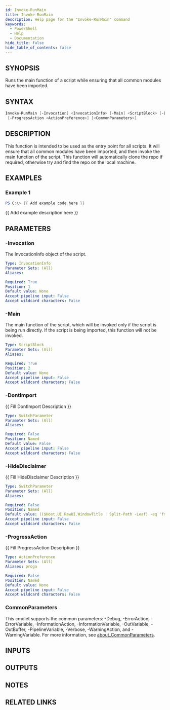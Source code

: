 ```yaml
---
id: Invoke-RunMain
title: Invoke-RunMain
description: Help page for the "Invoke-RunMain" command
keywords:
  - PowerShell
  - Help
  - Documentation
hide_title: false
hide_table_of_contents: false
---
```


## SYNOPSIS

Runs the main function of a script while ensuring that all common modules have been imported.

## SYNTAX

```powershell
Invoke-RunMain [-Invocation] <InvocationInfo> [-Main] <ScriptBlock> [-DontImport] [-HideDisclaimer]
 [-ProgressAction <ActionPreference>] [<CommonParameters>]
```

## DESCRIPTION

This function is intended to be used as the entry point for all scripts.
It will ensure that all common modules have been imported, and then invoke the main function of the script.
This function will automatically clone the repo if required, otherwise try and find the repo on the local machine.

## EXAMPLES

### Example 1

```powershell
PS C:\> {{ Add example code here }}
```

\{\{ Add example description here \}\}

## PARAMETERS

### -Invocation

The InvocationInfo object of the script.

```yaml
Type: InvocationInfo
Parameter Sets: (All)
Aliases:

Required: True
Position: 1
Default value: None
Accept pipeline input: False
Accept wildcard characters: False
```

### -Main

The main function of the script, which will be invoked only if the script is being run directly.
If the script is being imported, this function will not be invoked.

```yaml
Type: ScriptBlock
Parameter Sets: (All)
Aliases:

Required: True
Position: 2
Default value: None
Accept pipeline input: False
Accept wildcard characters: False
```

### -DontImport

\{\{ Fill DontImport Description \}\}

```yaml
Type: SwitchParameter
Parameter Sets: (All)
Aliases:

Required: False
Position: Named
Default value: False
Accept pipeline input: False
Accept wildcard characters: False
```

### -HideDisclaimer

\{\{ Fill HideDisclaimer Description \}\}

```yaml
Type: SwitchParameter
Parameter Sets: (All)
Aliases:

Required: False
Position: Named
Default value: (($Host.UI.RawUI.WindowTitle | Split-Path -Leaf) -eq 'fmplugin.exe')
Accept pipeline input: False
Accept wildcard characters: False
```

### -ProgressAction

\{\{ Fill ProgressAction Description \}\}

```yaml
Type: ActionPreference
Parameter Sets: (All)
Aliases: proga

Required: False
Position: Named
Default value: None
Accept pipeline input: False
Accept wildcard characters: False
```

### CommonParameters

This cmdlet supports the common parameters: -Debug, -ErrorAction, -ErrorVariable, -InformationAction, -InformationVariable, -OutVariable, -OutBuffer, -PipelineVariable, -Verbose, -WarningAction, and -WarningVariable. For more information, see [about_CommonParameters](http://go.microsoft.com/fwlink/?LinkID=113216).

## INPUTS

## OUTPUTS

## NOTES

## RELATED LINKS
